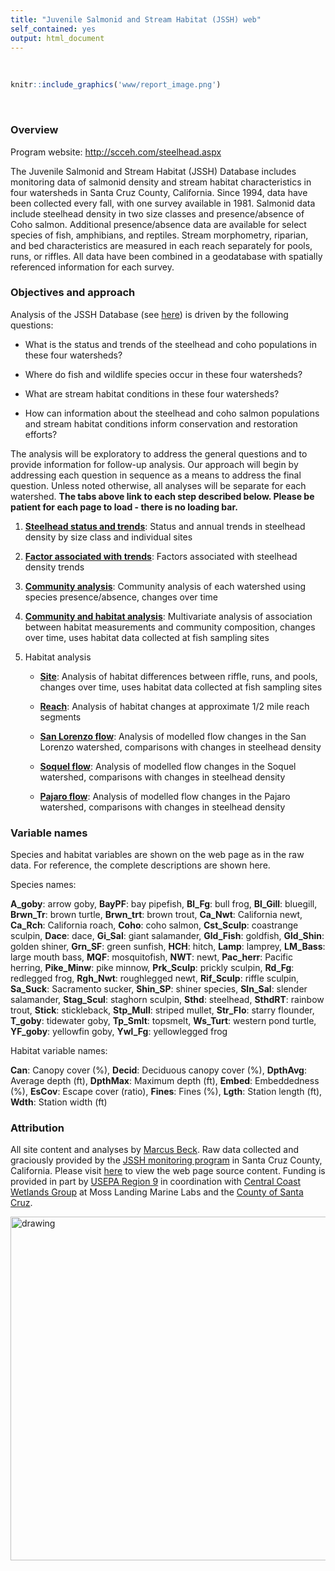 ```yaml
---
title: "Juvenile Salmonid and Stream Habitat (JSSH) web"
self_contained: yes
output: html_document
---
```


<br>

```r
knitr::include_graphics('www/report_image.png')
```

<br>

### Overview

Program website: <http://scceh.com/steelhead.aspx>

The Juvenile Salmonid and Stream Habitat (JSSH) Database includes monitoring data of salmonid density and stream habitat characteristics in four watersheds in Santa Cruz County, California.  Since 1994, data have been collected every fall, with one survey available in 1981.  Salmonid data include steelhead density in two size classes and presence/absence of Coho salmon. Additional presence/absence data are available for select species of fish, amphibians, and reptiles.  Stream morphometry, riparian, and bed characteristics are measured in each reach separately for pools, runs, or riffles.  All data have been combined in a geodatabase with spatially referenced information for each survey. 

### Objectives and approach 

Analysis of the JSSH Database (see [here](https://www.arcgis.com/home/item.html?id=6d9b81bf5b2b4b309f5ff097e0edcfaa#overview)) is driven by the following questions:

* What is the status and trends of the steelhead and coho populations in these four watersheds?

* Where do fish and wildlife species occur in these four watersheds? 

* What are stream habitat conditions in these four watersheds?

* How can information about the steelhead and coho salmon populations and stream habitat conditions inform conservation and restoration efforts?  

The analysis will be exploratory to address the general questions and to provide information for follow-up analysis. Our approach will begin by addressing each question in sequence as a means to address the final question.  Unless noted otherwise, all analyses will be separate for each watershed. __The tabs above link to each step described below.  Please be patient for each page to load - there is no loading bar.__

1) [__Steelhead status and trends__](saltrends.Rmd): Status and annual trends in steelhead density by size class and individual sites

1) [__Factor associated with trends__](varimp.Rmd): Factors associated with steelhead density trends 

1) [__Community analysis__](comman.Rmd): Community analysis of each watershed using species presence/absence, changes over time

1) [__Community and habitat analysis__](commhaban.Rmd): Multivariate analysis of association between habitat measurements and community composition, changes over time, uses habitat data collected at fish sampling sites

1) Habitat analysis

     * [__Site__](haban.Rmd): Analysis of habitat differences between riffle, runs, and pools, changes over time, uses habitat data collected at fish sampling sites

     * [__Reach__](rchan.Rmd): Analysis of habitat changes at approximate 1/2 mile reach segments

     * [__San Lorenzo flow__](slrflo.Rmd): Analysis of modelled flow changes in the San Lorenzo watershed, comparisons with changes in steelhead density
          
     * [__Soquel flow__](soqflo.Rmd): Analysis of modelled flow changes in the Soquel watershed, comparisons with changes in steelhead density

     * [__Pajaro flow__](pajflo.Rmd): Analysis of modelled flow changes in the Pajaro watershed, comparisons with changes in steelhead density

### Variable names

Species and habitat variables are shown on the web page as in the raw data. For reference, the complete descriptions are shown here.

Species names:

__A_goby__: arrow goby, __BayPF__: bay pipefish, __Bl_Fg__: bull frog, __Bl_Gill__: bluegill, __Brwn_Tr__: brown turtle, __Brwn_trt__: brown trout, __Ca_Nwt__: California newt, __Ca_Rch__: California roach, __Coho__: coho salmon, __Cst_Sculp__: coastrange sculpin, __Dace__: dace, __Gi_Sal__: giant salamander, __Gld_Fish__: goldfish, __Gld_Shin__: golden shiner, __Grn_SF__: green sunfish, __HCH__: hitch, __Lamp__: lamprey, __LM_Bass__: large mouth bass, __MQF__: mosquitofish, __NWT__: newt, __Pac_herr__: Pacific herring, __Pike_Minw__: pike minnow, __Prk_Sculp__: prickly sculpin, __Rd_Fg__: redlegged frog, __Rgh_Nwt__: roughlegged newt, __Rif_Sculp__: riffle sculpin, __Sa_Suck__: Sacramento sucker, __Shin_SP__: shiner species, __Sln_Sal__: slender salamander, __Stag_Scul__: staghorn sculpin, __Sthd__: steelhead, __SthdRT__: rainbow trout, __Stick__: stickleback, __Stp_Mull__: striped mullet, __Str_Flo__: starry flounder, __T_goby__: tidewater goby, __Tp_Smlt__: topsmelt, __Ws_Turt__: western pond turtle, __YF_goby__: yellowfin goby, __Ywl_Fg__: yellowlegged frog

Habitat variable names:

__Can__: Canopy cover (%), __Decid__: Deciduous canopy cover (%), __DpthAvg__: Average depth (ft), __DpthMax__: Maximum depth (ft), __Embed__: Embeddedness (%), __EsCov__: Escape cover (ratio), __Fines__: Fines (%), __Lgth__: Station length (ft), __Wdth__: Station width (ft)

### Attribution

All site content and analyses by [Marcus Beck](mailto:marcusb@sccwrp.org). Raw data collected and graciously provided by the [JSSH monitoring program](http://scceh.com/steelhead.aspx) in Santa Cruz County, California. Please visit [here](https://github.com/fawda123/jssh_web) to view the web page source content.  Funding is provided in part by [USEPA Region 9](https://www.epa.gov/aboutepa/epa-region-9-pacific-southwest) in coordination with [Central Coast Wetlands Group](https://www.mlml.calstate.edu/ccwg/) at Moss Landing Marine Labs and the [County of Santa Cruz](http://www.co.santa-cruz.ca.us/).

<img src="www/alllogo.png" alt="drawing" width="550"/>
